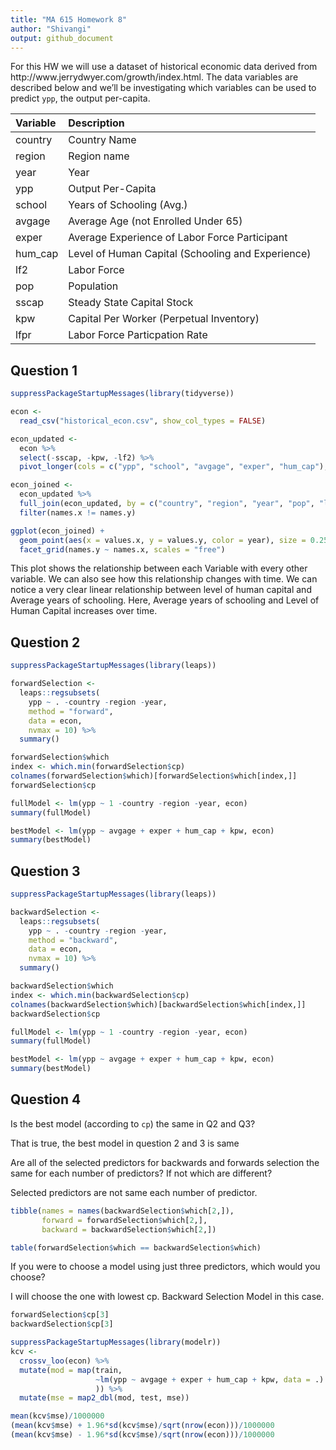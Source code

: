 ```yaml
---
title: "MA 615 Homework 8"
author: "Shivangi"
output: github_document
---
```


For this HW we will use a dataset of historical economic data derived from http://www.jerrydwyer.com/growth/index.html.
The data variables are described below and we'll be investigating which variables can be used to predict `ypp`, the output per-capita.


| Variable   | Description                                       |
| :--------- | :------------------------------------------------ |
| country    | Country Name                                      |
| region     | Region name                                       |
| year       | Year                                              |
| ypp        | Output Per-Capita                                 |
| school     | Years of Schooling (Avg.)                         |
| avgage     | Average Age (not Enrolled Under 65)               |
| exper      | Average Experience of Labor Force Participant     |
| hum_cap    | Level of Human Capital (Schooling and Experience) |
| lf2        | Labor Force                                       |
| pop        | Population                                        |
| sscap      | Steady State Capital Stock                        |
| kpw        | Capital Per Worker (Perpetual Inventory)          |
| lfpr       | Labor Force Particpation Rate                     |


## Question 1

```r
suppressPackageStartupMessages(library(tidyverse))

econ <- 
  read_csv("historical_econ.csv", show_col_types = FALSE)

econ_updated <-
  econ %>% 
  select(-sscap, -kpw, -lf2) %>% 
  pivot_longer(cols = c("ypp", "school", "avgage", "exper", "hum_cap"), names_to = "names", values_to = "values")

econ_joined <-
  econ_updated %>% 
  full_join(econ_updated, by = c("country", "region", "year", "pop", "lfpr")) %>% 
  filter(names.x != names.y)

ggplot(econ_joined) +
  geom_point(aes(x = values.x, y = values.y, color = year), size = 0.25, alpha = 0.3) +
  facet_grid(names.y ~ names.x, scales = "free")
```

This plot shows the relationship between each Variable with every other variable. We can also see how this relationship changes with time.
We can notice a very clear linear relationship between level of human capital and Average years of schooling. Here, Average years of schooling and Level of Human Capital increases over time. 

## Question 2

```r
suppressPackageStartupMessages(library(leaps))

forwardSelection <-
  leaps::regsubsets(
    ypp ~ . -country -region -year,
    method = "forward",
    data = econ,
    nvmax = 10) %>% 
  summary()

forwardSelection$which
index <- which.min(forwardSelection$cp)
colnames(forwardSelection$which)[forwardSelection$which[index,]]
forwardSelection$cp

fullModel <- lm(ypp ~ 1 -country -region -year, econ)
summary(fullModel)

bestModel <- lm(ypp ~ avgage + exper + hum_cap + kpw, econ)
summary(bestModel)
```

## Question 3

```r
suppressPackageStartupMessages(library(leaps))

backwardSelection <-
  leaps::regsubsets(
    ypp ~ . -country -region -year,
    method = "backward",
    data = econ,
    nvmax = 10) %>% 
  summary()

backwardSelection$which
index <- which.min(backwardSelection$cp)
colnames(backwardSelection$which)[backwardSelection$which[index,]]
backwardSelection$cp

fullModel <- lm(ypp ~ 1 -country -region -year, econ)
summary(fullModel)

bestModel <- lm(ypp ~ avgage + exper + hum_cap + kpw, econ)
summary(bestModel)
```

## Question 4

Is the best model (according to `cp`) the same in Q2 and Q3?

That is true, the best model in question 2 and 3 is same

Are all of the selected predictors for backwards and forwards selection the same for each number of predictors? If not which are different?

Selected predictors are not same each number of predictor.

```r
tibble(names = names(backwardSelection$which[2,]),
       forward = forwardSelection$which[2,],
       backward = backwardSelection$which[2,])

table(forwardSelection$which == backwardSelection$which)
```


If you were to choose a model using just three predictors, which would you choose?

I will choose the one with lowest cp. Backward Selection Model in this case.

```r
forwardSelection$cp[3]
backwardSelection$cp[3]
```


```r
suppressPackageStartupMessages(library(modelr))
kcv <- 
  crossv_loo(econ) %>% 
  mutate(mod = map(train, 
                   ~lm(ypp ~ avgage + exper + hum_cap + kpw, data = .)
                   )) %>% 
  mutate(mse = map2_dbl(mod, test, mse))

mean(kcv$mse)/1000000
(mean(kcv$mse) + 1.96*sd(kcv$mse)/sqrt(nrow(econ)))/1000000
(mean(kcv$mse) - 1.96*sd(kcv$mse)/sqrt(nrow(econ)))/1000000
```